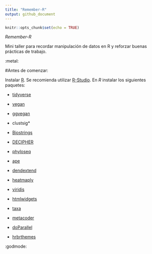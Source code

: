 ```yaml
---
title: "Remember-R"
output: github_document
---
```


```r
knitr::opts_chunk$set(echo = TRUE)
```
*Remember-R*

Mini taller para recordar manipulación de datos en R y reforzar buenas prácticas de trabajo.

:metal:

#Antes de comenzar:

Instalar [R](https://www.r-project.org).
Se recomienda utilizar [R-Studio](https://posit.co/download/rstudio-desktop/).
En _R_ instalar los siguientes paquetes:

* [tidyverse](https://www.tidyverse.org/packages/)

* [vegan](https://github.com/vegandevs/vegan)

- [ggvegan](https://github.com/gavinsimpson/ggvegan)

- clustsig*

- [Biostrings](https://bioconductor.org/packages/release/bioc/html/Biostrings.html)

- [DECIPHER](http://www2.decipher.codes)

- [phyloseq](https://www.bioconductor.org/packages/release/bioc/html/phyloseq.html)

- [ape](http://ape-package.ird.fr)

- [dendextend](https://cran.r-project.org/web/packages/dendextend/vignettes/dendextend.html)

- [heatmaply](https://cran.r-project.org/web/packages/heatmaply/vignettes/heatmaply.html)

- [viridis](https://cran.r-project.org/web/packages/viridis/vignettes/intro-to-viridis.html)

- [htmlwidgets](https://github.com/ramnathv/htmlwidgets)

- [taxa](https://github.com/ropensci/taxa)

- [metacoder](https://grunwaldlab.github.io/metacoder_documentation/)

- [doParallel](https://github.com/RevolutionAnalytics/doparallel)

- [hrbrthemes](https://github.com/hrbrmstr/hrbrthemes)
  

:godmode: